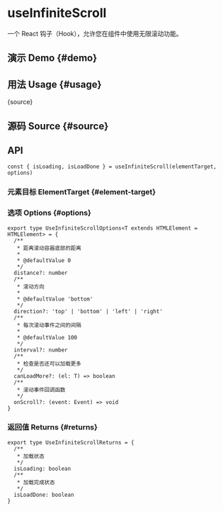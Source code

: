 # useInfiniteScroll


<HooksType category="ProUtilities" />

一个 React 钩子（Hook），允许您在组件中使用无限滚动功能。

## 演示 Demo \{#demo}


<App />

## 用法 Usage \{#usage}


<RawCode>{source}</RawCode>

## 源码 Source \{#source}


<Source />

## API

```tsx
const { isLoading, isLoadDone } = useInfiniteScroll(elementTarget, options)
```

### 元素目标 ElementTarget \{#element-target}


<Tip type="target" />

### 选项 Options \{#options}


```tsx
export type UseInfiniteScrollOptions<T extends HTMLElement = HTMLElement> = {
  /**
   * 距离滚动容器底部的距离
   *
   * @defaultValue 0
   */
  distance?: number
  /**
   * 滚动方向
   *
   * @defaultValue 'bottom'
   */
  direction?: 'top' | 'bottom' | 'left' | 'right'
  /**
   * 每次滚动事件之间的间隔
   *
   * @defaultValue 100
   */
  interval?: number
  /**
   * 检查是否还可以加载更多
   */
  canLoadMore?: (el: T) => boolean
  /**
   * 滚动事件回调函数
   */
  onScroll?: (event: Event) => void
}
```

### 返回值 Returns \{#returns}

```tsx
export type UseInfiniteScrollReturns = {
  /**
   * 加载状态
   */
  isLoading: boolean
  /**
   * 加载完成状态
   */
  isLoadDone: boolean
}
```
